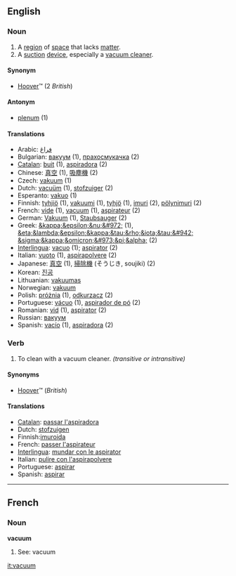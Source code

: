 ==English==

===Noun===
{{en-noun-reg}}

# A [[region]] of [[space]] that lacks [[matter]].
# A [[suction]] [[device]], especially a [[vacuum cleaner]].

====Synonym====
*[[Hoover]]&trade; (2 ''British'')

====Antonym====
*[[plenum]] (1)

====Translations====
*Arabic: [[فراغ]]
*Bulgarian: [[вакуум]] {{m}} (1), [[прахосмукачка]] {{f}} (2)
*[[Catalan]]: [[buit]] {{m}} (1), [[aspiradora]] {{f}} (2)
*Chinese: [[真空]] (1), [[吸塵機]] (2)
*Czech: [[vakuum]] {{n}} (1)
*Dutch: [[vacuüm]] {{n}} (1), [[stofzuiger]] {{m}} (2)
*Esperanto: [[vakuo]] (1)
*Finnish: [[tyhjiö]] (1), [[vakuumi]] (1), [[tyhjö]] (1), [[imuri]] (2), [[pölynimuri]] (2)
*French: [[vide]] {{m}} (1), [[vacuum#French|vacuum]] {{m}} (1), [[aspirateur]] {{m}} (2)
*German: [[Vakuum]] {{n}} (1), [[Staubsauger]] {{m}} (2)
*Greek: [[&kappa;&epsilon;&nu;&#972;]] {{n}} (1), [[&eta;&lambda;&epsilon;&kappa;&tau;&rho;&iota;&tau;&#942; &sigma;&kappa;&omicron;&#973;&pi;&alpha;]] {{f}} (2)
*[[Interlingua]]: [[vacuo]] (1); [[aspirator]] (2)
*Italian: [[vuoto]] {{m}} (1), [[aspirapolvere]] {{m}} (2)
*Japanese: [[真空]] (1), [[掃除機]] (そうじき, soujiki) (2)
*Korean: [[진공]]
*Lithuanian: [[vakuumas]] {{m}}
*Norwegian: [[vakuum]] {{n}}
*Polish: [[próżnia]] {{f}} (1), [[odkurzacz]] {{m}} (2)
*Portuguese: [[vácuo]] {{m}} (1), [[aspirador de pó]] {{m}} (2)
*Romanian: [[vid]] {{n}} (1), [[aspirator]] {{n}} (2)
*Russian: [[вакуум]]
*Spanish: [[vacío]] {{m}} (1), [[aspiradora]] {{f}} (2)

<!-- This is not an adjective - it's a noun used as a qualifier
===Verb===
'''vacuum'''
#Producing, containing, or using a [[vacuum]]. (''vacuum cleaner'', ''vacuum pump'')

====Translations====
*[[Portuguese]]: [[a]] [[vácuo]]
 -->

===Verb===
{{en-infl-reg-consonant|vacuum||}}

# To clean with a vacuum cleaner.  ''(transitive or intransitive)''

====Synonyms====
*[[Hoover]]&trade; (''British'')

====Translations====
*[[Catalan]]: [[passar l'aspiradora]]
*Dutch: [[stofzuigen]]
*Finnish:[[imuroida]]
*French: [[passer l'aspirateur]]
*[[Interlingua]]: [[mundar con le aspirator]]
*Italian: [[pulire con l'aspirapolvere]]
*Portuguese: [[aspirar]]
*Spanish: [[aspirar]]
----

==French==
===Noun===
'''vacuum'''
# See: vacuum

[[it:vacuum]]